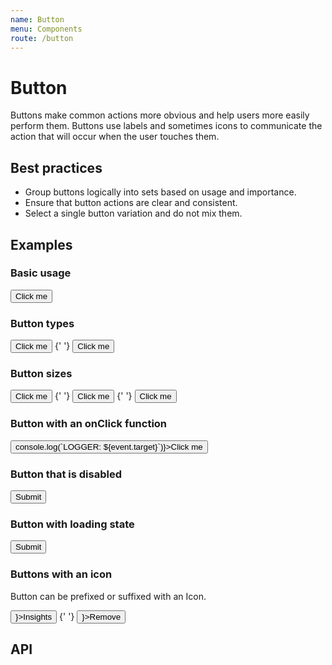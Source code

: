 ```yaml
---
name: Button
menu: Components
route: /button
---
```



# Button

Buttons make common actions more obvious and help users more easily perform them. Buttons use labels and sometimes icons to communicate the action that will occur when the user touches them.

## Best practices

- Group buttons logically into sets based on usage and importance.
- Ensure that button actions are clear and consistent.
- Select a single button variation and do not mix them.

## Examples

### Basic usage

<Playground>
  <Button>Click me</Button>
</Playground>

### Button types

<Playground>
  <Button type="primary">Click me</Button>
  {' '}
  <Button type="secondary">Click me</Button>
</Playground>

### Button sizes

<Playground>
  <Button size="big">Click me</Button>
  {' '}
  <Button size="medium">Click me</Button>
  {' '}
  <Button size="small">Click me</Button>
</Playground>

### Button with an onClick function

<Playground>
  <Button onClick={(event) => console.log(`LOGGER: ${event.target}`)}>Click me</Button>
</Playground>

### Button that is disabled

<Playground>
  <Button isDisabled>Submit</Button>
</Playground>

### Button with loading state

<Playground>
  <Button isLoading>Submit</Button>
</Playground>

### Buttons with an icon

Button can be prefixed or suffixed with an Icon.

<Playground>
  <Button suffixIcon={<Activity />}>Insights</Button>
  {' '}
  <Button prefixIcon={<Trash2 />}>Remove</Button>
</Playground>

## API

<Props of={Button} />
